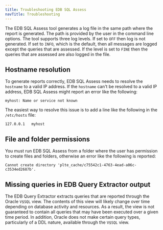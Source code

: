 ```yaml
---
title: Troubleshooting EDB SQL Assess
navTitle: Troubleshooting
---
```


The EDB SQL Assess tool generates a log file in the same path where the report is generated. The path is provided by the user in the command line options. The tool supports three log levels. If set to `OFF` then log is not generated. If set to `INFO`, which is the default, then all messages are logged except the queries that are assessed. If the level is set to `FINE` then the queries that are assessed are also logged in the file.

## Hostname resolution
To generate reports correctly, EDB SQL Assess needs to resolve the `hostname` to a valid IP address. If the `hostname` can't be resolved to a valid IP address, EDB SQL Assess might report an error like the following:

```
myhost: Name or service not known
```
The easiest way to resolve this issue is to add a line like the following in the `/etc/hosts` file:

```
127.0.0.1	myhost
```
## File and folder permissions
You must run EDB SQL Assess from a folder where the user has permission to create files and folders, otherwise an error like the following is reported:

```
Cannot create directory 'plte_cache/c75542c1-4763-4ead-a06c-c3534ed2687b'.
```
## Missing queries in EDB Query Extractor output
The EDB Query Extractor extracts queries that are reported through the Oracle `V$SQL` view.  The contents of this view will likely change over time depending on database activity and resources.  As a result, the view is not guaranteed to contain all queries that may have been executed over a given time period.  In addition, Oracle does not make certain query types, particularly of a DDL nature, available through the `V$SQL` view.
